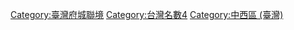 [[Category:臺灣府城聯境|Category:臺灣府城聯境]]
[[Category:台灣名數4|Category:台灣名數4]]
[[Category:中西區_(臺灣)|Category:中西區 (臺灣)]]
